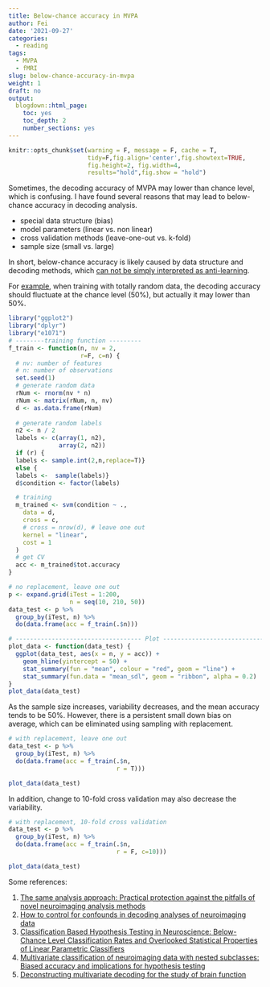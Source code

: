 ```yaml
---
title: Below-chance accuracy in MVPA
author: Fei
date: '2021-09-27'
categories:
  - reading
tags:
  - MVPA
  - fMRI
slug: below-chance-accuracy-in-mvpa
weight: 1
draft: no
output:
  blogdown::html_page:
    toc: yes
    toc_depth: 2
    number_sections: yes
---
```


```r
knitr::opts_chunk$set(warning = F, message = F, cache = T,
                      tidy=F,fig.align='center',fig.showtext=TRUE,
                      fig.height=2, fig.width=4,
                      results="hold",fig.show = "hold")
```

Sometimes, the decoding accuracy of MVPA may lower than chance level, which is confusing. I have found several reasons that may lead to below-chance accuracy in decoding analysis. 

* special data structure (bias)
* model parameters (linear vs. non linear)
* cross validation methods (leave-one-out vs. k-fold)
* sample size (small vs. large)

In short, below-chance accuracy is likely caused by data structure and decoding methods, which [can not be simply interpreted as anti-learning](http://mvpa.blogspot.com/2013/04/below-chance-classification-accuracy.html).

For [example](https://stats.stackexchange.com/questions/220582/svm-always-gives-me-in-average-below-chances-cross-validation-accuracy-with-ra), when training with totally random data, the decoding accuracy should fluctuate at the chance level (50%), but actually it may lower than 50%.

```r
library("ggplot2")
library("dplyr")
library("e1071")
# --------training function ---------
f_train <- function(n, nv = 2,
                    r=F, c=n) {
  # nv: number of features
  # n: number of observations
  set.seed(1)
  # generate random data
  rNum <- rnorm(nv * n)
  rNum <- matrix(rNum, n, nv)
  d <- as.data.frame(rNum)
  
  # generate random labels
  n2 <- n / 2
  labels <- c(array(1, n2),
              array(2, n2))
  if (r) {
  labels <- sample.int(2,n,replace=T)}
  else {
  labels <-  sample(labels)}
  d$condition <- factor(labels)

  # training
  m_trained <- svm(condition ~ .,
    data = d,
    cross = c,
    # cross = nrow(d), # leave one out
    kernel = "linear",
    cost = 1
  )
  # get CV
  acc <- m_trained$tot.accuracy
}
```


```r
# no replacement, leave one out
p <- expand.grid(iTest = 1:200, 
                 n = seq(10, 210, 50))
data_test <- p %>%
  group_by(iTest, n) %>%
  do(data.frame(acc = f_train(.$n)))
```


```r
# ----------------------------------- Plot ----------------------------------- #
plot_data <- function(data_test) {
  ggplot(data_test, aes(x = n, y = acc)) +
    geom_hline(yintercept = 50) +
    stat_summary(fun = "mean", colour = "red", geom = "line") +
    stat_summary(fun.data = "mean_sdl", geom = "ribbon", alpha = 0.2)
}
plot_data(data_test)
```

As the sample size increases, variability decreases, and the mean accuracy tends to be 50%. However, there is a persistent small down bias on average, which can be eliminated using sampling with replacement.
```r
# with replacement, leave one out
data_test <- p %>%
  group_by(iTest, n) %>%
  do(data.frame(acc = f_train(.$n,
                              r = T)))
```

```r
plot_data(data_test)
```

In addition, change to 10-fold cross validation may also decrease the variability.
```r
# with replacement, 10-fold cross validation
data_test <- p %>%
  group_by(iTest, n) %>%
  do(data.frame(acc = f_train(.$n,
                              r = F, c=10)))
```

```r
plot_data(data_test)
```

Some references:

1. [The same analysis approach: Practical protection against the pitfalls of novel neuroimaging analysis methods](https://doi.org/10.1016/j.neuroimage.2017.12.083)
2. [How to control for confounds in decoding analyses of neuroimaging data](https://doi.org/10.1016/j.neuroimage.2018.09.074)
3. [Classification Based Hypothesis Testing in Neuroscience: Below-Chance Level Classification Rates and Overlooked Statistical Properties of Linear Parametric Classifiers](https://doi.org/10.1002/hbm.23140)
4. [Multivariate classification of neuroimaging data with nested subclasses: Biased accuracy and implications for hypothesis testing]( https://doi.org/10.1371/journal.pcbi.1006486)
5. [Deconstructing multivariate decoding for the study of brain function](http://dx.doi.org/10.1016/j.neuroimage.2017.08.005)